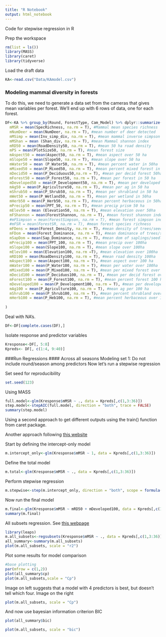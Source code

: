 ```yaml
---
title: "R Notebook"
output: html_notebook
---
```

Code for stepwise regression in R

Prep the workspace
```r
rm(list = ls())
library(MASS)
library(caret)
library(tidyverse)
```
Load the draft data
```r
KA<-read.csv("Data/KAmodel.csv")
```
### Modeling mammal diversity in forests
To do this, we need to generate a data set from the cameras that gives mean variables per forest.  We'll end up with 6 rows of data, one for each forest.

```r
DF<-KA %>% group_by(Round, ForestType, Cam_Model) %>% dplyr::summarize(
  mMSR = mean(SpecRichness, na.rm = T), #Mammal mean species richness
  mNumDeer = mean(NumDeer, na.rm = T), #mean number of deer detected
  mMSimp = mean(Inv_simp_div, na.rm = T), #mean mammal inverse simpson's index
  mMShan = mean (Shan_div, na.rm = T), #mean Mammal shannon index
  mRD50 = mean(RoadDensity50, na.rm = T), #mean 50 ha road density
  mPS = mean(PlotSize50, na.rm = T), #mean forest size
  mAspect50 = mean(Aspect50, na.rm = T), #mean aspect over 50 ha
  mSlope50 = mean(Slope50, na.rm = T), #mean slope over 50 ha
  mWater50 = mean (P_Water50, na.rm = T), #mean percent water in 50ha
  mMixed50 = mean(P_Mixed50, na.rm = T), #mean percent mixed forest in 50 ha
  mDecid50 = mean(P_Deciduous50,na.rm = T), #mean per decid forest 50ha
  mForest50 = mean(P_Forest50, na.rm = T), #mean per forest in 50 ha
  mDeveloped50 = mean(P_Development50, na.rm = T), #mean per developed in 50 ha
  mAg50 = mean(P_Agriculture50, na.rm = T), #mean per ag in 50 ha
  mShrub50 = mean(P_Shrub50, na.rm = T), #mean per shrubland in 50 ha
  mWet50 = mean(P_Wetland50, na.rm = T), #mean per wetland in 50ha
  mHerb50 = mean(P_Herb50, na.rm = T), #mean percent herbaceous in 50ha
  mPrecip50 = mean(PPT_50, na.rm = T), #mean precip prism 50 ha
  mElev50 = mean (Elevation50, na.rm = T), #mean elevation over 50ha
  mFShannon = mean(ForestShannon, na.rm = T), #mean forest shannon index
  #mFSimpson = mean(ForestSimpson, na.rm = T), #mean forest simpson index
  #mFSR = mean(ForestSR, na.rm = T), #mean forest species richness
  mFDens = mean(Forest_Density, na.rm = T), #mean density of trees/seedlings/saplings in forest
  mFDom = mean(Forest_Dominance, na.rm = T), #mean dominance of trees/seedlings/saplings in forest
  mSapDom = mean(Sap_Dominance, na.rm = T), #mean dom of saplings/seedlings in forest
  mPrecip100 = mean(PPT_100, na.rm = T), #mean precip over 100ha
  mSlope100 = mean(Slope100, na.rm = T), #mean slope over 100ha
  mElev100 = mean(Elevation100, na.rm =T), #mean elevation over 100ha
  mRD100 = mean(RoadDensity100, na.rm = T), #mean road density 100ha
  mAspect100 = mean(Aspect100, na.rm = T), #mean aspect over 100 ha
  mWater100 = mean(P_Water100, na.rm = T), #mean per water over 100ha
  mMixed100 = mean(P_Mixed100, na.rm = T), #mean per mixed forest over 100 ha
  mDecid100 = mean(P_Deciduos100, na.rm = T), #mean per decid forest over 100 ha
  mForest100 = mean(P_Forest100, na.rm = T), #mean percent forest 100 ha
  mDeveloped100 = mean(P_Development100, na.rm = T), #mean per developed over 100 ha
  mAg100 = mean(P_Agriculture100, na.rm = T), #mean ag per 100 ha
  mShrub100 = mean(P_Shrub100, na.rm = T), #mean percent shrubland over 100 ha
  mHerb100 = mean(P_Heb100, na.rm = T), #mean percent herbaceous over 100 ha
  
)
```
Deal with NA's.
```r
DF<-DF[complete.cases(DF),]
```

Isolate response and predictor variables
```r
Kresponse<-DF[, 5:8]
Kpreds<- DF[, c(1:4, 9:40)]
```

###Run Regressions
#### Across all seasons 
Modeling set 1: Do not include round/season among predictors
Now let's run a stepwise regression

Set seed for reproducibility
```r
set.seed(123)
```
Using MASS

```r
full.model<-glm(Kresponse$mMSR ~ ., data = Kpreds[,c(1,3:36)])
step.model<-stepAIC(full.model, direction = "both", trace = FALSE)
summary(step.model)

```
Using a second approach to get different outputs using the train() function from caret package.

Another approach following [this website](https://www.statology.org/stepwise-regression-r/)

Start by defining the intercept-only model
```r
m.intercept_only<-glm(Kresponse$mMSR ~ 1, data = Kpreds[,c(1,3:36)])
```
Define the total model
```r
m.total<-glm(Kresponse$mMSR ~ ., data = Kpreds[,c(1,3:36)])
```
Perform stepwise regression
```r
m.stepwise<-step(m.intercept_only, direction = "both", scope = formula(m.total))
```
Now run the final model
```r
m.final<-glm(Kresponse$mMSR ~ mRD50 + mDeveloped100, data = Kpreds[,c(1,3:36)])
summary(m.final)
```
All subsets regression.  See [this webpage](https://educationalresearchtechniques.com/2017/02/24/subset-regression-in-r/)

```r
library(leaps)
m.all_subsets<-regsubsets(Kresponse$mMSR ~ ., data = Kpreds[,c(1,3:36)])
all_summary<-summary(m.all_subsets)
plot(m.all_subsets, scale = "r2")
```
Plot some results for model comparison
```r
#base plotting
par(mfrow = c(1,2))
plot(all_summary$cp)
plot(m.all_subsets,scale = "Cp")
```

Image on left suggests that a model with 4 predictors is best, but doesn't tell which four. Image on the right 

```r
plot(m.all_subsets, scale = "Cp")
```


And now use bayesian information criterion BIC
```r
plot(all_summary$bic)
```
```r
plot(m.all_subsets, scale = "bic")
```


